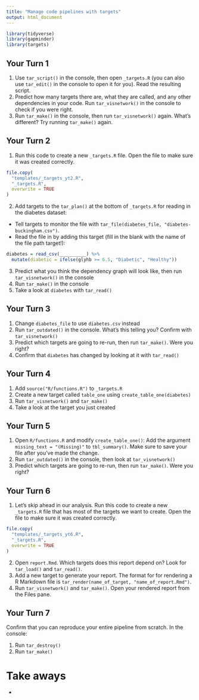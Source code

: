 ```yaml
---
title: "Manage code pipelines with targets"
output: html_document
---
```


```r
library(tidyverse)
library(gapminder)
library(targets)
```

## Your Turn 1

1. Use `tar_script()` in the console, then open `_targets.R` (you can also use `tar_edit()` in the console to open it for you). Read the resulting script.
2. Predict how many targets there are, what they are called, and any other dependencies in your code. Run `tar_visnetwork()` in the console to check if you were right.
3. Run `tar_make()` in the console, then run `tar_visnetwork()` again. What's different? Try running `tar_make()` again.

## Your Turn 2

1. Run this code to create a new `_targets.R` file. Open the file to make sure it was created correctly.

```r
file.copy(
  "templates/_targets_yt2.R",
  "_targets.R",
  overwrite = TRUE
)
```

2. Add targets to the `tar_plan()` at the bottom of `_targets.R` for reading in the diabetes dataset:
  * Tell targets to monitor the file with `tar_file(diabetes_file, "diabetes-buckingham.csv")`.
  * Read the file in by adding this target (fill in the blank with the name of the file path target!):

```r
diabetes = read_csv(__________) %>% 
  mutate(diabetic = ifelse(glyhb >= 6.5, "Diabetic", "Healthy"))
```

3. Predict what you think the dependency graph will look like, then run `tar_visnetwork()` in the console
4. Run `tar_make()` in the console
5. Take a look at `diabetes` with `tar_read()`

## Your Turn 3

1. Change `diabetes_file` to use `diabetes.csv` instead
2. Run `tar_outdated()` in the console. What's this telling you? Confirm with `tar_visnetwork()`
3. Predict which targets are going to re-run, then run `tar_make()`. Were you right?
4. Confirm that `diabetes` has changed by looking at it with `tar_read()`

## Your Turn 4

1. Add `source("R/functions.R")` to `_targets.R`
2. Create a new target called `table_one` using `create_table_one(diabetes)`
3. Run `tar_visnetwork()` and `tar_make()`
4. Take a look at the target you just created

## Your Turn 5

1. Open `R/functions.R` and modify `create_table_one()`: Add the argument `missing_text = "(Missing)"` to `tbl_summary()`. Make sure to save your file after you've made the change.
2. Run `tar_outdated()` in the console, then look at `tar_visnetwork()`
3. Predict which targets are going to re-run, then run `tar_make()`. Were you right?

## Your Turn 6

1. Let's skip ahead in our analysis. Run this code to create a new `_targets.R` file that has most of the targets we want to create. Open the file to make sure it was created correctly.

```r
file.copy(
  "templates/_targets_yt6.R",
  "_targets.R",
  overwrite = TRUE
)
```

2. Open `report.Rmd`. Which targets does this report depend on? Look for `tar_load()` and `tar_read()`.
3. Add a new target to generate your report. The format for for rendering a R Markdown file is `tar_render(name_of_target, "name_of_report.Rmd")`.
4.  Run `tar_visnetwork()` and `tar_make()`. Open your rendered report from the Files pane.

## Your Turn 7

Confirm that you can reproduce your entire pipeline from scratch. In the console:

1.  Run `tar_destroy()`
2.  Run `tar_make()`

# Take aways

-   
